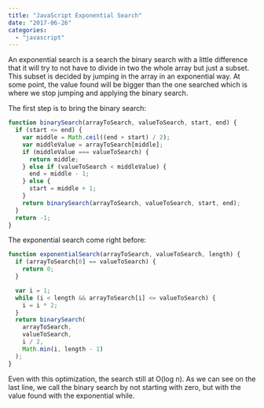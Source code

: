 ```yaml
---
title: "JavaScript Exponential Search"
date: "2017-06-26"
categories:
  - "javascript"
---
```


An exponential search is a search the binary search with a little difference that it will try to not have to divide in two the whole array but just a subset. This subset is decided by jumping in the array in an exponential way. At some point, the value found will be bigger than the one searched which is where we stop jumping and applying the binary search.

The first step is to bring the binary search:

```typescript
function binarySearch(arrayToSearch, valueToSearch, start, end) {
  if (start <= end) {
    var middle = Math.ceil((end + start) / 2);
    var middleValue = arrayToSearch[middle];
    if (middleValue === valueToSearch) {
      return middle;
    } else if (valueToSearch < middleValue) {
      end = middle - 1;
    } else {
      start = middle + 1;
    }
    return binarySearch(arrayToSearch, valueToSearch, start, end);
  }
  return -1;
}
```

The exponential search come right before:

```typescript
function exponentialSearch(arrayToSearch, valueToSearch, length) {
  if (arrayToSearch[0] == valueToSearch) {
    return 0;
  }

  var i = 1;
  while (i < length && arrayToSearch[i] <= valueToSearch) {
    i = i * 2;
  }
  return binarySearch(
    arrayToSearch,
    valueToSearch,
    i / 2,
    Math.min(i, length - 1)
  );
}
```

Even with this optimization, the search still at O(log n). As we can see on the last line, we call the binary search by not starting with zero, but with the value found with the exponential while.
